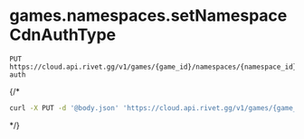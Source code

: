 # games.namespaces.setNamespaceCdnAuthType
```
PUT https://cloud.api.rivet.gg/v1/games/{game_id}/namespaces/{namespace_id}/cdn-auth
```


{/*<RequestExample>
```bash curl
curl -X PUT -d '@body.json' 'https://cloud.api.rivet.gg/v1/games/{game_id}/namespaces/{namespace_id}/cdn-auth'
```
</RequestExample>*/}
